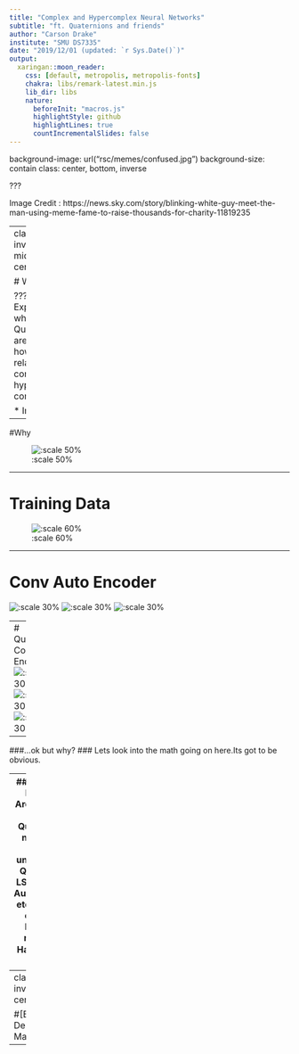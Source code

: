 ```yaml
---
title: "Complex and Hypercomplex Neural Networks"
subtitle: "ft. Quaternions and friends"
author: "Carson Drake"
institute: "SMU DS7335"
date: "2019/12/01 (updated: `r Sys.Date()`)"
output:
  xaringan::moon_reader:
    css: [default, metropolis, metropolis-fonts]
    chakra: libs/remark-latest.min.js
    lib_dir: libs
    nature:
      beforeInit: "macros.js"
      highlightStyle: github
      highlightLines: true
      countIncrementalSlides: false
---
```


background-image: url("rsc/memes/confused.jpg")
background-size: contain
class: center, bottom, inverse






???

Image Credit : https://news.sky.com/story/blinking-white-guy-meet-the-man-using-meme-fame-to-raise-thousands-for-charity-11819235

---
class: inverse, middle, center

# What??

???
* Explain what Quaternions are and how they relate to complex hyper complex

* Imaginary

---

#Why



![:scale 50%](rsc/test_out_QCAE.png)

---


# Training Data

![:scale 60%](rsc/save_image_gray_training.png)

---

# Conv Auto Encoder
![:scale 30%](rsc/save_image_CAE_0.png)
![:scale 30%](rsc/save_image_CAE_100.png)
![:scale 30%](rsc/save_image_CAE_3000.png)


---
# Quaternion Conv Auto Encoder
![:scale 30%](rsc/save_image_QCAE_0.png)
![:scale 30%](rsc/save_image_QCAE_100.png)
![:scale 30%](rsc/save_image_QCAE_3000.png)

--

###...ok but why? 
### Lets look into the math going on here.Its got to be obvious. 

---
## What we know: 
* Architecture of the Quaternion networks are not unfamiliar
  * Q flavored LSTM, CNN, AutoEncoder etc.
  * Trade out Real Number math for Hamilton $\mathbb{R} \rightarrow \mathbb{H}$

---
class: inverse, center

#[BEGIN: Descent to Madness]
![](rsc/memes/charlie.gif)

---






